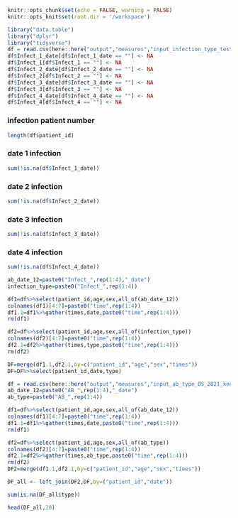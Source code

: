

```r
knitr::opts_chunk$set(echo = FALSE, warning = FALSE)
knitr::opts_knit$set(root.dir = '/workspace')
```


```r
library("data.table")
library("dplyr")
library("tidyverse")
df = read.csv(here::here("output","measures","input_infection_type_test_2021_2021-01-01.csv.gz"))
df$Infect_1_date[df$Infect_1_date == ""] <- NA
df$Infect_1[df$Infect_1 == ""] <- NA
df$Infect_2_date[df$Infect_2_date == ""] <- NA
df$Infect_2[df$Infect_2 == ""] <- NA
df$Infect_3_date[df$Infect_3_date == ""] <- NA
df$Infect_3[df$Infect_3 == ""] <- NA
df$Infect_4_date[df$Infect_4_date == ""] <- NA
df$Infect_4[df$Infect_4 == ""] <- NA
```

### infection patient number
```r
length(df$patient_id)
```
### date 1 infection
```r
sum(!is.na(df$Infect_1_date))
```

### date 2 infection
```r
sum(!is.na(df$Infect_2_date))
```

### date 3 infection
```r
sum(!is.na(df$Infect_3_date))
```

### date 4 infection
```r
sum(!is.na(df$Infect_4_date))
```

```r
ab_date_12=paste0("Infect_",rep(1:4),"_date")
infection_type=paste0("Infect_",rep(1:4))

df1=df%>%select(patient_id,age,sex,all_of(ab_date_12))
colnames(df1)[4:7]=paste0("time",rep(1:4))
df1.1=df1%>%gather(times,date,paste0("time",rep(1:4)))
rm(df1)

df2=df%>%select(patient_id,age,sex,all_of(infection_type))
colnames(df2)[4:7]=paste0("time",rep(1:4))
df2.1=df2%>%gather(times,type,paste0("time",rep(1:4)))
rm(df2)

DF=merge(df1.1,df2.1,by=c("patient_id","age","sex","times"))
DF=DF%>%select(patient_id,date,type)
```

```r
df = read.csv(here::here("output","measures","input_ab_type_OS_2021_keep_2021-01-01.csv.gz"))
ab_date_12=paste0("AB_",rep(1:4),"_date")
ab_type=paste0("AB_",rep(1:4))

df1=df%>%select(patient_id,age,sex,all_of(ab_date_12))
colnames(df1)[4:7]=paste0("time",rep(1:4))
df1.1=df1%>%gather(times,date,paste0("time",rep(1:4)))
rm(df1)

df2=df%>%select(patient_id,age,sex,all_of(ab_type))
colnames(df2)[4:7]=paste0("time",rep(1:4))
df2.1=df2%>%gather(times,ab_type,paste0("time",rep(1:4)))
rm(df2)
DF2=merge(df1.1,df2.1,by=c("patient_id","age","sex","times"))


```

```r
DF_all <- left_join(DF2,DF,by=("patient_id","date"))
```

```r
sum(is.na(DF_all$type))
```


```r
head(DF_all,20)
```